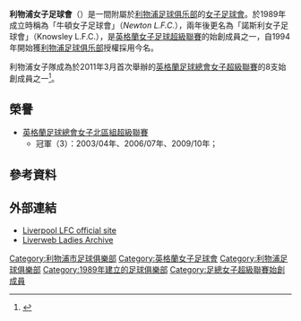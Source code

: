 {{noteTA|G1=liverpoolfc|G2=足球
|T=zh-hans:利物浦女子足球俱乐部;zh-hk:利物浦女子足球會;zh-tw:利物浦女子足球俱樂部;
|1=zh-hans:利物浦女子足球俱乐部;zh-hk:利物浦女子足球會;zh-tw:利物浦女子足球俱樂部;
}}
{{Infobox football club
| clubname      = 利物浦女子隊<br />''Liverpool Ladies FC''
| image         = <!-- 注释出：[[File:Liverpool_FC.svg|180px]] -->
| fullname      = Liverpool Ladies Football Club
| nickname      = ''The Reds''
| founded       = 1989年
| ground        = 斯凯尔默斯代尔及奥姆斯柯克<br />学院体育场<br />（Skelmersdale & Ormskirk <br />College Stadium）
| city          = [[兰开夏郡|兰开夏郡]][[Skelmersdale|斯凯尔默斯代尔]]
| capacity      = 不詳
| chairman      = 爱德华·辛诺特
| manager       = 罗比·约翰逊
| league        = [[英格蘭足球總會女子超級聯賽|英格蘭女子超級聯賽]]
| season        = 2018–19
| position      = 英女超，第 8 位
| pattern_la1=_whiteshoulders |pattern_b1= |pattern_ra1=_whiteshoulders
| leftarm1=DD0000 |body1=DD0000 |rightarm1=DD0000 |shorts1=DD0000 |socks1=DD0000
| pattern_la2=_shoulderstripesredstripeshalf |pattern_b2=_shoulderstripesredstripeslfca0809
| pattern_ra2=_shoulderstripesredstripeshalf |pattern_sh2=_redstripes |pattern_so2=_3stripesred
| leftarm2=bbbbbb |body2=bbbbbb |rightarm2=bbbbbb |shorts2=bbbbbb |socks2=bbbbbb
| pattern_la3=_shoulderstripesredstripeshalf |pattern_b3=_shoulder_stripes_white_shirt
| pattern_ra3=_shoulderstripesredstripeshalf |pattern_sh3=_red_stripes |pattern_so3=_3_stripes_red
| leftarm3=FFFFFF |body3=FF0000 |rightarm3=FFFFFF |shorts3=FFFFFF |socks3=FFFFFF
}}
'''利物浦女子足球會'''（{{lang-en|'''Liverpool Ladies F.C.'''}}）是一間附屬於[[利物浦足球俱乐部|利物浦足球俱乐部]]的[[女子足球|女子]][[足球會|足球會]]。於1989年成立時稱為「牛頓女子足球會」（''Newton L.F.C.''），兩年後更名為「諾斯利女子足球會」（Knowsley L.F.C.），是[[英格蘭女子足球超級聯賽|英格蘭女子足球超級聯賽]]的始創成員之一，自1994年開始獲[[利物浦足球俱乐部|利物浦足球俱乐部]]授權採用今名。

利物浦女子隊成為於2011年3月首次舉辦的[[英格蘭足球總會女子超級聯賽|英格蘭足球總會女子超級聯賽]]的8支始創成員之一<ref>{{cite web |language=en |title=Lincoln Ladies FA Women's Super League bid success |url=http://news.bbc.co.uk/sport1/hi/football/women/8579715.stm |date=2010-03-22 |work=[[BBC|BBC]] Sport |accessdate=2010-04-02 |archive-date=2010-03-28 |archive-url=https://web.archive.org/web/20100328195040/http://news.bbc.co.uk/sport1/hi/football/women/8579715.stm |dead-url=no }}</ref>。

==榮譽==
* [[英格蘭女子足球超級聯賽|英格蘭足球總會女子北區組超級聯賽]]
** 冠軍（3）：2003/04年、2006/07年、2009/10年；

==參考資料==
{{Reflist}}

==外部連結==
* [https://web.archive.org/web/20080819130552/http://www.liverpoolladiesfc.co.uk/ Liverpool LFC official site]
* [https://web.archive.org/web/20080725065603/http://www.liverweb.org.uk/archive.htm Liverweb Ladies Archive]

{{利物浦足球俱乐部}}
{{DEFAULTSORT:Liverpool L.F.C.}}
[[Category:利物浦市足球俱樂部|Category:利物浦市足球俱樂部]]
[[Category:英格蘭女子足球會|Category:英格蘭女子足球會]]
[[Category:利物浦足球俱樂部|Category:利物浦足球俱樂部]]
[[Category:1989年建立的足球俱樂部|Category:1989年建立的足球俱樂部]]
[[Category:足總女子超級聯賽始創成員|Category:足總女子超級聯賽始創成員]]